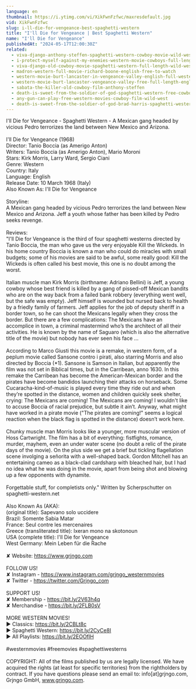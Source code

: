 ```yaml
---
language: en
thumbnail: https://i.ytimg.com/vi/XikFwnFzfwc/maxresdefault.jpg
vid: XikFwnFzfwc
slug: i-ll-die-for-vengeance-best-spaghetti-western
title: "I'll Die for Vengeance | Best Spaghetti Western"
name: "I'll Die for Vengeance"
publishedAt: "2024-05-17T12:00:30Z"
related:
  - viva-django-anthony-steffen-spaghetti-western-cowboy-movie-wild-west-english
  - i-protect-myself-against-my-enemies-western-movie-cowboys-full-length-wild-west
  - viva-django-old-cowboy-movie-spaghetti-western-full-length-wild-west-full-movies
  - madron-western-full-movie-richard-boone-english-free-to-watch
  - western-movie-burt-lancaster-in-vengeance-valley-english-full-western-movie-free-classic-film
  - western-movie-burt-lancaster-vengeance-valley-free-full-length-english-classic-cowboy-film
  - sabata-the-killer-old-cowboy-film-anthony-steffen
  - death-is-sweet-from-the-soldier-of-god-spaghetti-western-free-cowboy-film
  - any-gun-can-play-free-western-movies-cowboy-film-wild-west
  - death-is-sweet-from-the-soldier-of-god-brad-harris-spaghetti-western-cowboy-film
---
```


I'll Die for Vengeance - Spaghetti Western - A Mexican gang headed by vicious Pedro terrorizes the land between New Mexico and Arizona.<br />
<br />
I'll Die for Vengeance (1968)<br />
Director: Tanio Boccia (as Amerigo Anton)<br />
Writers: Tanio Boccia (as Amerigo Anton), Mario Moroni<br />
Stars: Kirk Morris, Larry Ward, Sergio Ciani <br />
Genre: Western <br />
Country: Italy<br />
Language: English<br />
Release Date: 10 March 1968 (Italy) <br />
Also Known As: I'll Die for Vengeance<br />
<br />
Storyline:<br />
A Mexican gang headed by vicious Pedro terrorizes the land between New Mexico and Arizona. Jeff a youth whose father has been killed by Pedro seeks revenge.<br />
<br />
Reviews:<br />
"I'll Die for Vengeance is the third of four spaghetti westerns directed by Tanio Boccia, the man who gave us the very enjoyable Kill the Wickeds. In his home country Boccia is known a man who could do miracles with small budgets; some of his movies are said to be awful, some really good: Kill the Wickeds is often called his best movie, this one is no doubt among the worst.<br />
<br />
Italian muscle man Kirk Morris (birthname: Adriano Bellini) is Jeff, a young cowboy whose best friend is killed by a gang of pissed-off Mexican bandits who are on the way back from a failed bank robbery (everything went well, but the safe was empty). Jeff himself is wounded but nursed back to health by a friedly family of farmers. Jeff applies for the job of deputy sheriff in a border town, so he can shoot the Mexicans legally when they cross the border. But there are a few complications: The Mexicans have an accomplice in town, a criminal mastermind who’s the architect of all their activities. He is known by the name of Saguaro (which is also the alternative title of the movie) but nobody has ever seen his face ...<br />
<br />
According to Marco Giusti this movie is a remake, in western form, of a peplum movie called Sansone contro i pirati, also starring Morris and also directed by Boccia (*1). Sansone is Samson in Italian, but apparently the film was not set in Biblical times, but in the Carribean, anno 1630. In this remake the Carribean has become the American-Mexican border and the pirates have become bandidos launching their attacks on horseback. Some Cucaracha-kind-of-music is played every time they ride out and when they’re spotted in the distance, women and children quickly seek shelter, crying: The Mexicans are coming! The Mexicans are coming! I wouldn't like to accuse Boccia of racial prejudice, but subtle it ain’t. Anyway, what might have worked in a pirate movie ("The pirates are coming!" seems a logical reaction when the black flag is spotted in the distance) doesn’t work here.<br />
<br />
Chunky muscle man Morris looks like a younger, more muscular version of Hoss Cartwright. The film has a bit of everything: fistfights, romance, murder, mayhem, even an under water scene (no doubt a relic of the pirate days of the movie). On the plus side we get a brief but tickling flagellation scene involging a señorita with a well-shaped back. Gordon Mitchell has an entertaining cameo as a black-clad cardsharp with bleached hair, but I had no idea what he was doing in the movie, apart from being shot and blowing up a few opponents with dynamite.<br />
<br />
Forgettable stuff, for completists only." Written by Scherpschutter on spaghetti-western.net<br />
<br />
Also Known As (AKA):<br />
(original title): Sapevano solo uccidere<br />
Brazil: Somente Sabia Matar<br />
France: Seul contre les mercenaires<br />
Greece (transliterated title): Ixeran mono na skotonoun<br />
USA (complete title): I'll Die for Vengeance<br />
West Germany: Mein Leben für die Rache<br />
<br />
✘ Website: https://www.grjngo.com<br />
<br />
FOLLOW US!<br />
✘ Instagram - https://www.instagram.com/grjngo_westernmovies<br />
✘ Twitter - https://twitter.com/Grjngo_com<br />
<br />
SUPPORT US!<br />
✘ Membership - https://bit.ly/2V63h4q<br />
✘ Merchandise - https://bit.ly/2FLB0sV<br />
<br />
MORE WESTERN MOVIES! <br />
► Classics: https://bit.ly/2CBLt8c <br />
► Spaghetti Western: https://bit.ly/2CyCe8I <br />
► All Playlists: https://bit.ly/2EOOfIH <br />
<br />
#westernmovies #freemovies #spaghettiwesterns<br />
<br />
COPYRIGHT: All of the films published by us are legally licensed. We have acquired the rights (at least for specific territories) from the rightholders by contract. If you have questions please send an email to: info[at]grjngo.com, Grjngo GmbH, www.grjngo.com.